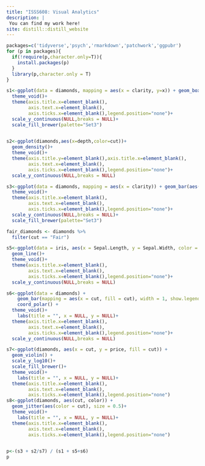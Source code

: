 ```yaml
---
title: "ISSS608: Visual Analytics"
description: |
 You can find my work here!
site: distill::distill_website
---
```



```r
packages=c('tidyverse','psych','rmarkdown','patchwork','ggpubr')
for (p in packages){
  if(!require(p,character.only=T)){
    install.packages(p)
  }
  library(p,character.only = T)
}

```



```r
s1<-ggplot(data = diamonds, mapping = aes(x = clarity, y=x)) + geom_boxplot()+
  theme_void()+
  theme(axis.title.x=element_blank(),
        axis.text.x=element_blank(),
        axis.ticks.x=element_blank(),legend.position="none")+
  scale_y_continuous(NULL,breaks = NULL)+
  scale_fill_brewer(palette="Set3")
  

s2<-ggplot(diamonds,aes(x=depth,color=cut))+
  geom_density()+
  theme_void()+
  theme(axis.title.y=element_blank(),axis.title.x=element_blank(),
        axis.text.x=element_blank(),
        axis.ticks.x=element_blank(),legend.position="none")+
  scale_y_continuous(NULL,breaks = NULL)

s3<-ggplot(data = diamonds, mapping = aes(x = clarity)) + geom_bar(aes(fill = cut))+
  theme_void()+
  theme(axis.title.x=element_blank(),
        axis.text.x=element_blank(),
        axis.ticks.x=element_blank(),legend.position="none")+
  scale_y_continuous(NULL,breaks = NULL)+
  scale_fill_brewer(palette="Set3")

fair_diamonds <- diamonds %>%
  filter(cut == "Fair")

s5<-ggplot(data = iris, aes(x = Sepal.Length, y = Sepal.Width, color = Species)) + geom_point() + 
  geom_line()+
  theme_void()+
  theme(axis.title.x=element_blank(),
        axis.text.x=element_blank(),
        axis.ticks.x=element_blank(),legend.position="none")+
  scale_y_continuous(NULL,breaks = NULL)

s6<-ggplot(data = diamonds) +
    geom_bar(mapping = aes(x = cut, fill = cut), width = 1, show.legend = FALSE) +
    coord_polar() +
  theme_void()+
    labs(title = "", x = NULL, y = NULL)+
  theme(axis.title.x=element_blank(),
        axis.text.x=element_blank(),
        axis.ticks.x=element_blank(),legend.position="none")+
  scale_y_continuous(NULL,breaks = NULL)

s7<-ggplot(diamonds, aes(x = cut, y = price, fill = cut)) +
  geom_violin() +
  scale_y_log10()+
  scale_fill_brewer()+
  theme_void()+
    labs(title = "", x = NULL, y = NULL)+
  theme(axis.title.x=element_blank(),
        axis.text.x=element_blank(),
        axis.ticks.x=element_blank(),legend.position="none")
s8<-ggplot(diamonds, aes(cut, color)) +
  geom_jitter(aes(color = cut), size = 0.5)+
  theme_void()+
    labs(title = "", x = NULL, y = NULL)+
  theme(axis.title.x=element_blank(),
        axis.text.x=element_blank(),
        axis.ticks.x=element_blank(),legend.position="none")
  

p<-(s3 + s2/s7) / (s1 + s5+s6)
p
```

